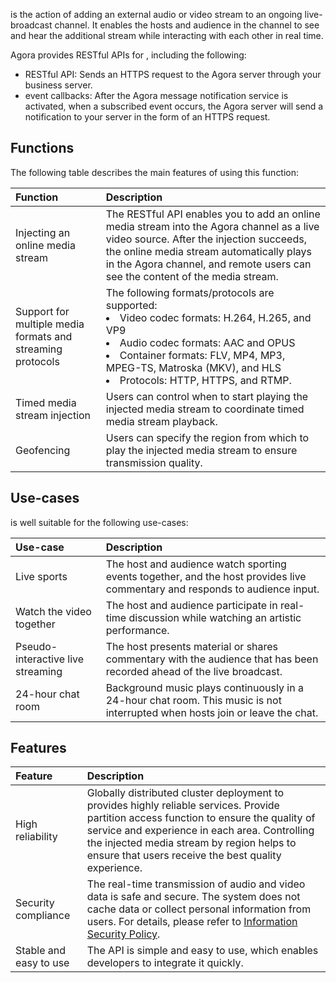 <Vg k="MPULL" /> is the action of adding an external audio or video stream to an ongoing live-broadcast channel. It enables the hosts and audience in the channel to see and hear the additional stream while interacting with each other in real time.

Agora provides RESTful APIs for <Vg k="MPULL" />, including the following:

- <Vg k="MPULL" /> RESTful API: Sends an HTTPS request to the Agora server through your business server.
- <Vg k="MPULL" /> event callbacks: After the Agora message notification service is activated, when a subscribed event occurs, the Agora server will send a notification to your server in the form of an HTTPS request.

## Functions

The following table describes the main features of using this function:

| Function                                                   | Description                                                  |
| :--------------------------------------------------------- | :----------------------------------------------------------- |
| Injecting an online media stream                           | The <Vg k="MPULL" /> RESTful API enables you to add an online media stream into the Agora channel as a live video source. After the injection succeeds, the online media stream automatically plays in the Agora channel, and remote users can see the content of the media stream. |
| Support for multiple media formats and streaming protocols | The following formats/protocols are supported:<li>Video codec formats: H.264, H.265, and VP9</li><li>Audio codec formats: AAC and OPUS</li><li>Container formats: FLV, MP4, MP3, MPEG-TS, Matroska (MKV), and HLS</li><li>Protocols: HTTP, HTTPS, and RTMP.</li> |
| Timed media stream injection                               | Users can control when to start playing the injected media stream to coordinate timed media stream playback. |
| Geofencing                     | Users can specify the region from which to play the injected media stream to ensure transmission quality. |

## Use-cases

<Vg k="MPULL" /> is well suitable for the following use-cases:

| Use-case                          | Description                                                  |
| :-------------------------------- | :----------------------------------------------------------- |
| Live sports                       | The host and audience watch sporting events together, and the host provides live commentary and responds to audience input. |
| Watch the video together          | The host and audience participate in real-time discussion while watching an artistic performance. |
| Pseudo-interactive live streaming | The host presents material or shares commentary with the audience that has been recorded ahead of the live broadcast. |
| 24-hour chat room                 | Background music plays continuously in a 24-hour chat room. This music is not interrupted when hosts join or leave the chat. |



## Features

| Feature                | Description                                                  |
| :--------------------- | :----------------------------------------------------------- |
| High reliability       | Globally distributed cluster deployment to provides highly reliable services. Provide partition access function to ensure the quality of service and experience in each area. Controlling the injected media stream by region helps to ensure that users receive the best quality experience. |
| Security compliance    | The real-time transmission of audio and video data is safe and secure. The system does not cache data or collect personal information from users. For details, please refer to [Information Security Policy](../reference/security). |
| Stable and easy to use | The API is simple and easy to use, which enables developers to integrate it quickly. |
